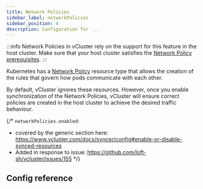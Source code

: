 ```yaml
---
title: Network Policies
sidebar_label: networkPolicies
sidebar_position: 4
description: Configuration for ...
---
```



:::info
Network Policies in vCluster rely on the support for this feature in the host cluster. Make sure that your host cluster satisfies the [Network Policy prerequisites](https://kubernetes.io/docs/concepts/services-networking/network-policies/#prerequisites).
:::

Kubernetes has a [Network Policy](https://kubernetes.io/docs/concepts/services-networking/network-policies/) resource type that allows the creation of the rules that govern how pods communicate with each other.

By default, vCluster ignores these resources. However, once you enable synchronization of the Network Policies, vCluster will ensure correct policies are created in the host cluster to achieve the desired traffic behaviour.

{/*
`networkPolicies.enabled`:
- covered by the generic section here: https://www.vcluster.com/docs/syncer/config#enable-or-disable-synced-resources
- Added in response to issue: https://github.com/loft-sh/vcluster/issues/155
*/}

## Config reference

<EnableSwitch/>